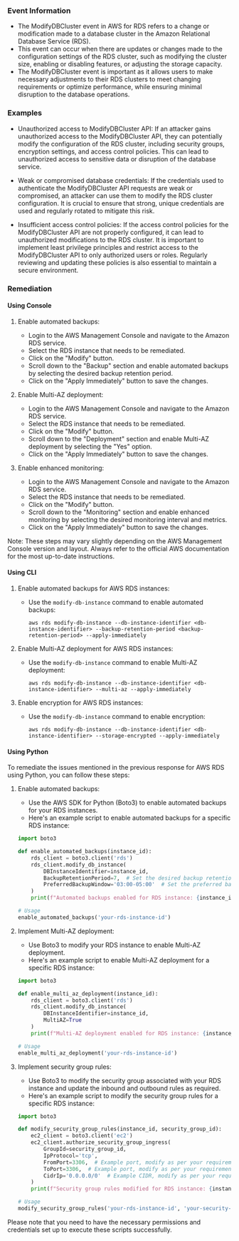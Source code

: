 
### Event Information

- The ModifyDBCluster event in AWS for RDS refers to a change or modification made to a database cluster in the Amazon Relational Database Service (RDS).
- This event can occur when there are updates or changes made to the configuration settings of the RDS cluster, such as modifying the cluster size, enabling or disabling features, or adjusting the storage capacity.
- The ModifyDBCluster event is important as it allows users to make necessary adjustments to their RDS clusters to meet changing requirements or optimize performance, while ensuring minimal disruption to the database operations.


### Examples

- Unauthorized access to ModifyDBCluster API: If an attacker gains unauthorized access to the ModifyDBCluster API, they can potentially modify the configuration of the RDS cluster, including security groups, encryption settings, and access control policies. This can lead to unauthorized access to sensitive data or disruption of the database service.

- Weak or compromised database credentials: If the credentials used to authenticate the ModifyDBCluster API requests are weak or compromised, an attacker can use them to modify the RDS cluster configuration. It is crucial to ensure that strong, unique credentials are used and regularly rotated to mitigate this risk.

- Insufficient access control policies: If the access control policies for the ModifyDBCluster API are not properly configured, it can lead to unauthorized modifications to the RDS cluster. It is important to implement least privilege principles and restrict access to the ModifyDBCluster API to only authorized users or roles. Regularly reviewing and updating these policies is also essential to maintain a secure environment.

### Remediation

#### Using Console

1. Enable automated backups: 
   - Login to the AWS Management Console and navigate to the Amazon RDS service.
   - Select the RDS instance that needs to be remediated.
   - Click on the "Modify" button.
   - Scroll down to the "Backup" section and enable automated backups by selecting the desired backup retention period.
   - Click on the "Apply Immediately" button to save the changes.

2. Enable Multi-AZ deployment:
   - Login to the AWS Management Console and navigate to the Amazon RDS service.
   - Select the RDS instance that needs to be remediated.
   - Click on the "Modify" button.
   - Scroll down to the "Deployment" section and enable Multi-AZ deployment by selecting the "Yes" option.
   - Click on the "Apply Immediately" button to save the changes.

3. Enable enhanced monitoring:
   - Login to the AWS Management Console and navigate to the Amazon RDS service.
   - Select the RDS instance that needs to be remediated.
   - Click on the "Modify" button.
   - Scroll down to the "Monitoring" section and enable enhanced monitoring by selecting the desired monitoring interval and metrics.
   - Click on the "Apply Immediately" button to save the changes.

Note: These steps may vary slightly depending on the AWS Management Console version and layout. Always refer to the official AWS documentation for the most up-to-date instructions.

#### Using CLI

1. Enable automated backups for AWS RDS instances:
   - Use the `modify-db-instance` command to enable automated backups:
     ```
     aws rds modify-db-instance --db-instance-identifier <db-instance-identifier> --backup-retention-period <backup-retention-period> --apply-immediately
     ```

2. Enable Multi-AZ deployment for AWS RDS instances:
   - Use the `modify-db-instance` command to enable Multi-AZ deployment:
     ```
     aws rds modify-db-instance --db-instance-identifier <db-instance-identifier> --multi-az --apply-immediately
     ```

3. Enable encryption for AWS RDS instances:
   - Use the `modify-db-instance` command to enable encryption:
     ```
     aws rds modify-db-instance --db-instance-identifier <db-instance-identifier> --storage-encrypted --apply-immediately
     ```

#### Using Python

To remediate the issues mentioned in the previous response for AWS RDS using Python, you can follow these steps:

1. Enable automated backups:
   - Use the AWS SDK for Python (Boto3) to enable automated backups for your RDS instances.
   - Here's an example script to enable automated backups for a specific RDS instance:

   ```python
   import boto3

   def enable_automated_backups(instance_id):
       rds_client = boto3.client('rds')
       rds_client.modify_db_instance(
           DBInstanceIdentifier=instance_id,
           BackupRetentionPeriod=7,  # Set the desired backup retention period in days
           PreferredBackupWindow='03:00-05:00'  # Set the preferred backup window
       )
       print(f"Automated backups enabled for RDS instance: {instance_id}")

   # Usage
   enable_automated_backups('your-rds-instance-id')
   ```

2. Implement Multi-AZ deployment:
   - Use Boto3 to modify your RDS instance to enable Multi-AZ deployment.
   - Here's an example script to enable Multi-AZ deployment for a specific RDS instance:

   ```python
   import boto3

   def enable_multi_az_deployment(instance_id):
       rds_client = boto3.client('rds')
       rds_client.modify_db_instance(
           DBInstanceIdentifier=instance_id,
           MultiAZ=True
       )
       print(f"Multi-AZ deployment enabled for RDS instance: {instance_id}")

   # Usage
   enable_multi_az_deployment('your-rds-instance-id')
   ```

3. Implement security group rules:
   - Use Boto3 to modify the security group associated with your RDS instance and update the inbound and outbound rules as required.
   - Here's an example script to modify the security group rules for a specific RDS instance:

   ```python
   import boto3

   def modify_security_group_rules(instance_id, security_group_id):
       ec2_client = boto3.client('ec2')
       ec2_client.authorize_security_group_ingress(
           GroupId=security_group_id,
           IpProtocol='tcp',
           FromPort=3306,  # Example port, modify as per your requirement
           ToPort=3306,  # Example port, modify as per your requirement
           CidrIp='0.0.0.0/0'  # Example CIDR, modify as per your requirement
       )
       print(f"Security group rules modified for RDS instance: {instance_id}")

   # Usage
   modify_security_group_rules('your-rds-instance-id', 'your-security-group-id')
   ```

Please note that you need to have the necessary permissions and credentials set up to execute these scripts successfully.

